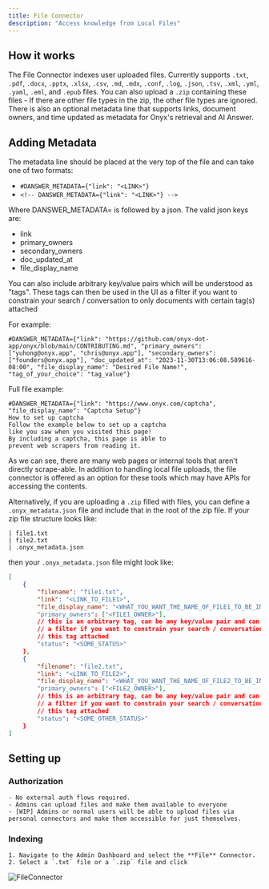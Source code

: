 ```yaml
---
title: File Connector
description: "Access knowledge from Local Files"
---
```


## How it works

The File Connector indexes user uploaded files. Currently supports `.txt`, `.pdf`, `.docx`, `.pptx`, `.xlsx`, `.csv`, `.md`, `.mdx`, `.conf`, `.log`, `.json`, `.tsv`, `.xml`, `.yml`, `.yaml`, `.eml`, and `.epub` files.
You can also upload a `.zip` containing these files - If there are other file types in the zip, the other file types are ignored.
There is also an optional metadata line that supports links, document owners, and time updated as metadata for Onyx's retrieval and AI Answer.

## Adding Metadata

The metadata line should be placed at the very top of the file and can take one of two formats:

- `#DANSWER_METADATA={"link": "<LINK>"}`
- `<!-- DANSWER_METADATA={"link": "<LINK>"} -->`

Where DANSWER_METADATA= is followed by a json.
The valid json keys are:

- link
- primary_owners
- secondary_owners
- doc_updated_at
- file_display_name

You can also include arbitrary key/value pairs which will be understood as "tags". These tags can then be used in the UI as
a filter if you want to constrain your search / conversation to only documents with certain tag(s) attached

For example:

```
#DANSWER_METADATA={"link": "https://github.com/onyx-dot-app/onyx/blob/main/CONTRIBUTING.md", "primary_owners": ["yuhong@onyx.app", "chris@onyx.app"], "secondary_owners": ["founders@onyx.app"], "doc_updated_at": "2023-11-30T13:06:08.589616-08:00", "file_display_name": "Desired File Name!", "tag_of_your_choice": "tag_value"}
```

Full file example:

```
#DANSWER_METADATA={"link": "https://www.onyx.com/captcha", "file_display_name": "Captcha Setup"}
How to set up captcha
Follow the example below to set up a captcha
like you saw when you visited this page!
By including a captcha, this page is able to
prevent web scrapers from reading it.
```

As we can see, there are many web pages or internal tools that aren't directly scrape-able.
In addition to handling local file uploads, the file connector is offered as an option for these tools which may have APIs for accessing the contents.

Alternatively, if you are uploading a `.zip` filled with files, you can define a `.onyx_metadata.json` file and include that in the root of the zip file.
If your zip file structure looks like:

```
| file1.txt
| file2.txt
| .onyx_metadata.json
```

then your `.onyx_metadata.json` file might look like:

```json
[
    {
        "filename": "file1.txt",
        "link": "<LINK_TO_FILE1>",
        "file_display_name": "<WHAT_YOU_WANT_THE_NAME_OF_FILE1_TO_BE_IN_THE_UI>"},
        "primary_owners": ["<FILE1_OWNER>"],
        // this is an arbitrary tag, can be any key/value pair and can be used in the UI as
        // a filter if you want to constrain your search / conversation to only documents with
        // this tag attached
        "status": "<SOME_STATUS>"
    },
    {
        "filename": "file2.txt",
        "link": "<LINK_TO_FILE2>",
        "file_display_name": "<WHAT_YOU_WANT_THE_NAME_OF_FILE2_TO_BE_IN_THE_UI>"},
        "primary_owners": ["<FILE2_OWNER>"],
        // this is an arbitrary tag, can be any key/value pair and can be used in the UI as
        // a filter if you want to constrain your search / conversation to only documents with
        // this tag attached
        "status": "<SOME_OTHER_STATUS>"
    }
]
```

## Setting up

### Authorization

    - No external auth flows required.
    - Admins can upload files and make them available to everyone
    - [WIP] Admins or normal users will be able to upload files via personal connectors and make them accessible for just themselves.

### Indexing

    1. Navigate to the Admin Dashboard and select the **File** Connector.
    2. Select a `.txt` file or a `.zip` file and click

![FileConnector](/images/connectors/file/FileConnector.png)
